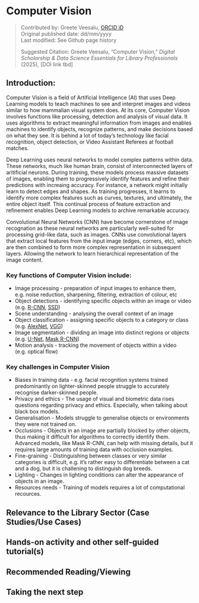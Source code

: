 # Computer Vision {.unnumbered}
>Contributed by: Greete Veesalu, [ORCID iD](https://orcid.org/0009-0002-6742-1873)<br>
>Original published date: dd/mm/yyyy<br>
>Last modified: See Github page history
>
>Suggested Citation: Greete Veesalu, “Computer Vision,” *Digital Scholarship & Data Science Essentials for Library Professionals* (2025), [DOI link tbd]

## Introduction: 

Computer Vision is a field of Artificial Intelligence (AI) that uses Deep Learning models to teach machines to see and interpret images and videos similar to how mammalian visual system does. At its core, Computer Vision involves functions like processing, detection and analysis of visual data. It uses algorithms to extract meaningful information from images and enables machines to identify objects, recognize patterns, and make decisions based on what they see. It is behind a lot of today’s technology like facial recognition, object detection, or Video Assistant Referees at football matches.

Deep Learning uses neural networks to model complex patterns within data. These networks, much like human brain, consist of interconnected layers of aritificial neurons. During training, these models process massive datasets of images, enabling them to progressively identify features and refine their predictions with increaing accuracy. For instance, a network might initially learn to detect edges and shapes. As training progresses, it learns to identify more complex features such as curves, textures, and ultimately, the entire object itself. This continual process of feature extraction and refinement enables Deep Learning models to archive remarkable accuracy.

Convolutional Neural Networks (CNN) have become cornerstone of image recognation as these neural networks are particularly well-suited for processing grid-like data, such as images. CNNs use convolutional layers that extract local features from the input image (edges, corners, etc), which are then combined to form more complex representation in subsequent layers. Allowing the network to learn hierarchical representation of the image content.


### Key functions of Computer Vision include:
* Image processing - preparation of input images to enhance them, e.g. noise reduction, sharpening, filtering, extraction of colour, etc
* Object detections - identifying specific objects within an image or video (e.g. [R-CNN](https://www.geeksforgeeks.org/r-cnn-region-based-cnns/), [SSD](https://www.geeksforgeeks.org/how-single-shot-detector-ssd-works/))
* Scene understanding - analysing the overall context of an image
* Object classification - assigning specific objects to a category or class (e.g. [AlexNet](https://www.geeksforgeeks.org/ml-getting-started-with-alexnet/), [VGG](https://www.geeksforgeeks.org/vgg-net-architecture-explained/?ref=gcse_outind))
* Image segmentation - dividing an image into distinct regions or objects (e.g. [U-Net](https://www.geeksforgeeks.org/u-net-architecture-explained/), [Mask R-CNN](https://www.geeksforgeeks.org/mask-r-cnn-ml/))
* Motion analysis - tracking the movement of objects within a video (e.g. optical flow)


### Key challenges in Computer Vision
* Biases in training data - e.g. facial recognition systems trained predominantly on lighter-skinned people struggle to accurately recognise darker-skinned people.
* Privacy and ethics - The usage of visual and biometric data rises questions regarding privacy and ethics. Especially, when talking about black box models.
* Generalisation - Models struggle to generalise objects or environments they were not trained on.
* Occlusions - Objects in an image are partially blocked by other objects, thus making it difficult for algorithms to correctly identify them. Advanced models, like Mask R-CNN, can help with missing details, but it requires large amounts of training data with occlusion examples.
* Fine-graining - Distinguishing between classes or very similar categories is difficult, e.g. it's rather easy to differentiate between a cat and a dog, but it is challening to distinguish dog breeds.
* Lighting - Changes in lighting conditions can alter the appearance of objects in an image.
* Resources needs - Training of models requires a lot of computational recources.



## Relevance to the Library Sector (Case Studies/Use Cases)


## Hands-on activity and other self-guided tutorial(s)


## Recommended Reading/Viewing 


## Taking the next step
